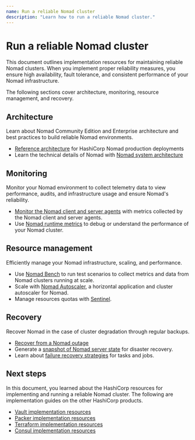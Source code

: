 ```yaml
---
name: Run a reliable Nomad cluster
description: "Learn how to run a reliable Nomad cluster."
---
```


# Run a reliable Nomad cluster

This document outlines implementation resources for maintaining reliable Nomad clusters. When you implement proper reliability measures, you ensure high availability, fault tolerance, and consistent performance of your Nomad infrastructure.

The following sections cover architecture, monitoring, resource management, and recovery.

## Architecture

Learn about Nomad Community Edition and Enterprise architecture and best practices to build reliable Nomad environments.

- [Reference architecture](/nomad/tutorials/enterprise/production-reference-architecture-vm-with-consul) for HashiCorp Nomad production deployments
- Learn the technical details of Nomad with [Nomad system architecture](/nomad/docs/concepts/architecture)

## Monitoring

Monitor your Nomad environment to collect telemetry data to view performance, audits, and infrastructure usage and ensure Nomad's reliability.

- [Monitor the Nomad client and server agents](/nomad/docs/operations/monitoring-nomad) with metrics collected by the Nomad client and server agents.
- Use [Nomad runtime metrics](/nomad/docs/operations/metrics-reference) to debug or understand the performance of your Nomad cluster.

## Resource management

Efficiently manage your Nomad infrastructure, scaling, and performance.

- Use [Nomad Bench](/nomad/docs/operations/benchmarking) to run test scenarios to collect metrics and data from Nomad clusters running at scale.
- Scale with [Nomad Autoscaler](/nomad/tools/autoscaling), a horizontal application and cluster autoscaler for Nomad.
- Manage resources quotas with [Sentinel](/nomad/tutorials/governance-and-policy/governance-and-policy#resource-quotas).

## Recovery

Recover Nomad in the case of cluster degradation through regular backups.

- [Recover from a Nomad outage](/nomad/tutorials/manage-clusters/outage-recovery)
- Generate a [snapshot of Nomad server state](/nomad/api-docs/operator/snapshot) for disaster recovery.
- Learn about [failure recovery strategies](/nomad/tutorials/job-failure-handling/failures) for tasks and jobs.


## Next steps

In this document, you learned about the HashiCorp resources for implementing and running a reliable Nomad cluster. The following are implementation guides on the other HashiCorp products.

- [Vault implementation resources](/well-architected-framework/implementation-resources/implementation-resources-vault-reliability)
- [Packer implementation resources](/well-architected-framework/implementation-resources/implementation-resources-packer-reliability)
- [Terraform implementation resources](/well-architected-framework/implementation-resources/implementation-resources-terraform-reliability)
- [Consul implementation resources](/well-architected-framework/implementation-resources/implementation-resources-consul-reliability)